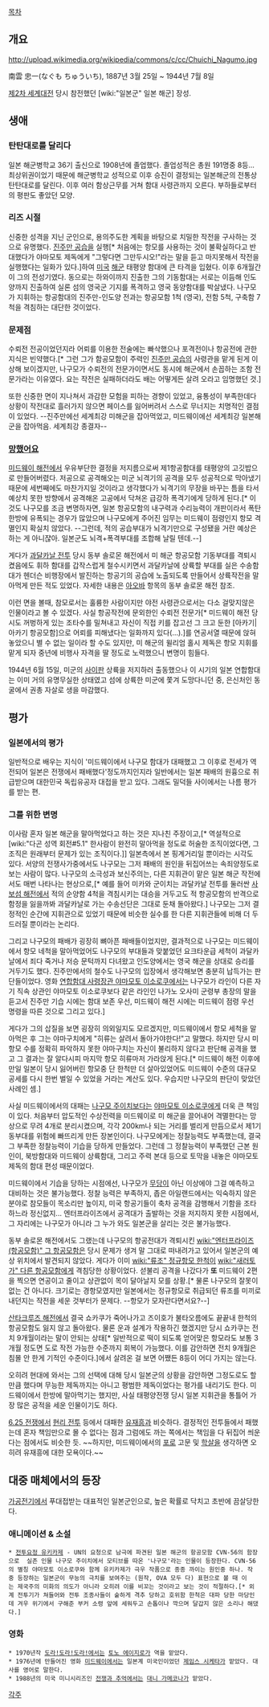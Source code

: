 [[목차]]

== 개요 ==
http://upload.wikimedia.org/wikipedia/commons/c/cc/Chuichi_Nagumo.jpg

南雲 忠一(なぐも ちゅういち), 1887년 3월 25일 ~ 1944년 7월 8일

[[제2차 세계대전]] 당시 참전했던 [wiki:"일본군" 일본 해군] 장성. 

== 생애 ==
=== 탄탄대로를 달리다 ===
일본 해군병학교 36기 출신으로 1908년에 졸업했다. 졸업성적은 총원 191명중 8등... 최상위권이었기 때문에 해군병학교 성적으로 이후 승진이 결정되는 일본해군의 전통상 탄탄대로를 달린다. 이후 여러 함상근무를 거쳐 함대 사령관까지 오른다. 부하들로부터의 평판도 좋았던 모양.
 
=== 리즈 시절 ===
신중한 성격을 지닌 군인으로, 용의주도한 계획을 바탕으로 치밀한 작전을 구사하는 것으로 유명했다. [[진주만 공습]]을 실행[* 처음에는 항모를 사용하는 것이 불확실하다고 반대했다가 야마모토 제독에게 "그렇다면 그만두시오!"라는 말을 듣고 마지못해서 작전을 실행했다는 일화가 있다.]하여 [[미국]] [[해군]] 태평양 함대에 큰 타격을 입혔다. 이후 6개월간이 그의 전성기였다. 동으로는 하와이까지 진출한 그의 기동함대는 서로는 이듬해 인도양까지 진출하여 실론 섬의 영국군 기지를 폭격하고 영국 동양함대를 박살냈다. 나구모가 지휘하는 항공함대의 진주만-인도양 전과는 항공모함 1척 (영국), 전함 5척, 구축함 7척을 격침하는 대단한 것이었다. 

=== 문제점 ===
수뢰전 전공이었던지라 어뢰를 이용한 전술에는 빠삭했으나 포격전이나 항공전에 관한 지식은 빈약했다.[* 그런 그가 함공모함이 주력인 [[진주만 공습]]의 사령관을 맡게 된게 이상해 보이겠지만, 나구모가 수뢰전의 전문가이면서도 동시에 해군에서 손꼽하는 조함 전문가라는 이유였다. 요는 작전은 실패하더라도 배는 어떻게든 살려 오라고 임명했던 것.]

또한 신중한 면이 지나쳐서 과감한 모험을 피하는 경향이 있었고, 융통성이 부족한데다 상황이 작전대로 흘러가지 않으면 페이스를 잃어버려서 스스로 무너지는 치명적인 결점이 있었다. --진주만에선 세계최강 미해군을 잡아먹었고, 미드웨이에선 세계최강 일본해군을 잡아먹음. 세계최강 종결자--

=== [[망했어요]] ===
[[미드웨이 해전]]에서 우유부단한 결정을 저지름으로써 제1항공함대를 태평양의 고깃밥으로 만들어버렸다. 저공으로 공격해오는 미군 뇌격기의 공격을 모두 성공적으로 막아냈기 때문에 세번째에도 마찬가지일 것이라고 생각했다가 뇌격기의 무장을 바꾸는 틈을 타서 예상치 못한 방향에서 공격해온 고공에서 닥쳐온 급강하 폭격기에게 당하게 된다.[* 이것도 나구모를 조금 변명하자면, 일본 항공모함의 내구력과 수리능력이 개판이라서 폭탄 한방에 유폭되는 경우가 많았으며 나구모에게 주어진 임무는 미드웨이 점령인지 항모 격멸인지 확실치 않았다. --그런데, 적의 공습부대가 뇌격기만으로 구성됐을 거란 예상은 하는 게 아니쟎아. 일본군도 뇌격+폭격부대를 조합해 날릴 텐데.--]

게다가 [[과달카날 전투]] 당시 동부 솔로몬 해전에서 미 해군 항공모함 기동부대를 격퇴시켰음에도 휘하 함대를 갑작스럽게 철수시키면서 과달카날에 상륙할 부대를 실은 수송함대가 헨더슨 비행장에서 발진하는 항공기의 공습에 노출되도록 만들어서 상륙작전을 말아먹게 만든 적도 있었다. 자세한 내용은 [[아오바]] 항목의 동부 솔로몬 해전 참조.  

이런 면을 볼때, 참모로서는 훌륭한 사람이지만 야전 사령관으로서는 다소 걸맞지않은 인물이라고 볼 수 있겠다. 사실 항공작전에 문외한인 수뢰전 전문가[* 미드웨이 해전 당시도 꺼벙하게 있는 조타수를 밀쳐내고 자신이 직접 키를 잡고선 그 크고 둔한 [아카기|아카기 항공모함]으로 어뢰를 피해냈다는 일화까지 있다(…).]를 연공서열 때문에 앉혀 놓았으니 별 수 없는 일이라 할 수도 있지만, 미 해군의 윌리엄 홀시 제독은 항모 지휘를 맡게 되자 중년에 비행사 자격을 딸 정도로 노력했으니 변명이 힘들다.

1944년 6월 15일, 미군의 [[사이판]] 상륙을 저지하러 출동했으나 이 시기의 일본 연합함대는 이미 거의 유명무실한 상태였고 섬에 상륙한 미군에 쫓겨 도망다니던 중, 은신처인 동굴에서 권총 자살로 생을 마감했다.

== 평가 ==
=== 일본에서의 평가 ===
일반적으로 배우는 지식이 '미드웨이에서 나구모 함대가 대패했고 그 이후로 전세가 역전되어 일본은 전쟁에서 패배했다'정도까지인지라 일반에서는 일본 패배의 원흉으로 취급받으며 대한민국 독립유공자 대접을 받고 있다. 그래도 밀덕들 사이에서는 나름 평가를 받는 편.

=== 그를 위한 변명 ===
이사람 혼자 일본 해군을 말아먹었다고 하는 것은 지나친 주장이고,[* 역설적으로 [wiki:"다곤 성역 회전#5.1" 한사람이 완전히 말아먹을 정도로 허술한 조직이었다면, 그 조직은 원래부터 문제가 있는 조직이다.]] 일본측에서 본 핑계거리일 뿐이라는 시각도 있다. 서양의 전쟁사가중에서도 나구모는 그저 패배의 원인을 뒤집어쓰는 속죄양정도로 보는 사람이 많다.  나구모의 소극성과 보신주의는, 다른 지휘관이 맡은 일본 해군 작전에서도 매번 나타나는 현상으로,[* 예를 들어 미카와 군이치는 과달카날 전투를 둘러싼 [[사보섬 해전]]에서 적의 순양함 4척을 격침시키는 대승을 거두고도 적 항공모함의 반격으로 함정을 잃을까봐 과달카날로 가는 수송선단은 그대로 둔채 돌아왔다.] 나구모는 그저 결정적인 순간에 지휘관으로 있었기 때문에 비슷한 실수를 한 다른 지휘관들에 비해 더 두드러질 뿐이라는 논리다.

그리고 나구모의 패배가 굉장히 뼈아픈 패배들이었지만, 결과적으로 나구모는 미드웨이에서 항모 네척을 말아먹었어도 나구모의 부대들과 맞붙었던 요크타운급 세척이 과달카날에서 죄다 죽거나 저승 문턱까지 다녀왔고 인도양에서는 영국 해군을 상대로 승리를 거두기도 했다. 진주만에서의 철수도 나구모의 입장에서 생각해보면 충분히 납득가는 판단들이었다. 영화 [[연합함대 사령장관 야마모토 이소로쿠]]에서는 나구모가 라인이 다른 자기 직속 상관인 야마모토 이소로쿠보다 같은 라인인 나가노 오사미 군령부 총장의 말을 듣고서 진주만 기습 시에는 함대 보존 우선, 미드웨이 해전 시에는 미드웨이 점령 우선 명령을 따른 것으로 그리고 있다.]

게다가 그의 삽질을 보면 굉장히 의외일지도 모르겠지만, 미드웨이에서 항모 세척을 말아먹은 후 그는 야마구치에게 "히류는 살려서 돌아가야한다!"고 말했다. 하지만 당시 미 항모 수를 정확히 파악하지 못한 야마구치는 자신이 불리하지 않다고 판단해 공격을 했고 그 결과는 잘 알다시피 마지막 항모 히류마저 가라앉게 된다.[* 미드웨이 해전 이후에 만일 일본이 당시 잃어버린 항모중 단 한척만 더 살아있었어도 미드웨이 수준의 대규모 공세를 다시 한번 벌일 수 있었을 거라는 계산도 있다. 우습지만 나구모의 판단이 맞았던 사례인 셈.]

사실 미드웨이에서의 대패는 [[나구모 주이치]]보다는 [[야마모토 이소로쿠]]에게 더욱 큰 책임이 있다. 처음부터 압도적인 수상전력을 미드웨이로 미 해군을 끌어내어 격멸한다는 망상으로 무려 4개로 분리시켰으며, 각각 200km나 되는 거리를 벌리게 만듬으로서 제1기동부대를 위험에 빠뜨리게 만든 장본인이다. 나구모에게는 정찰능력도 부족했는데, 결국 그 부족한 정찰능력이 기습을 당하게 만들었다. 그런데 그 정찰능력이 부족했던 근본 원인이, 북방함대와 미드웨이 상륙함대, 그리고 주력 본대 등으로 토막을 내놓은 야마모토 제독의 함대 편성 때문이었다.

미드웨이에서 기습을 당하는 시점에선, 나구모가 [[무당]]이 아닌 이상에야 그걸 예측하고 대비하는 것은 불가능했다. 정찰 능력은 부족하지, 좁은 아일랜드에서는 익숙하지 않은 분야로 참모들이 목소리만 높이지, 미국 항공기들이 축차 공격을 감행해서 기함을 조타하느라 정신없지... 엔터프라이즈에서 공격대가 출발하는 것을 저지하지 못한 시점에서, 그 자리에는 나구모가 아니라 그 누가 와도 일본군을 살리는 것은 불가능했다. 

동부 솔로몬 해전에서도 그랬는데 나구모의 항공전대가 격퇴시킨 [[wiki:"엔터프라이즈(항공모함)" 그 항공모함]]은 당시 문제가 생겨 말 그대로 떠내려가고 있어서 일본군의 예상 위치에서 발견되지 않았다. 게다가 이미 [[wiki:"류조" 정규항모 한척]]이 [[wiki:"새러토가" 다른 항공모함]]에게 격침당한 상황이었다. 섣불리 공격을 나갔다가 '''또''' 미드웨이 2편을 찍으면 연공이고 줄이고 상관없이 목이 달아날지 모를 상황.[* 물론 나구모의 잘못이 없는 건 아니다. 크기로는 경항모였지만 일본에서는 정규항모로 취급되던 류조를 미끼로 내던지는 작전을 세운 것부터가 문제다. --항모가 모자란다면서요?--]    

[[산타크루즈 해전]]에서 결국 쇼카쿠가 죽어나가고 즈이호가 불타오름에도 끝끝내 한척의 항공모함도 잃지 않고 돌아왔다. 물론 운과 설계가 작용하긴 했겠지만 당시 쇼카쿠는 전치 9개월이라는 말이 안되는 상태[* 일반적으로 떡이 되도록 얻어맞은 항모라도 보통 3개월 정도면 도로 작전 가능한 수준까지 회복이 가능했다. 이를 감안하면 전치 9개월은 침몰 안 한게 기적인 수준이다.]에서 살려온 걸 보면 어쨌든 8등이 어디 가지는 않는다.

오히려 현대에 와서는 그의 선택에 대해 당시 일본군의 상황을 감안하면 그정도로도 할만큼 했다며 무능한 제독까지는 아니고 평범한 제독이었다는 평가를 내리기도 한다. 미드웨이에서 한방에 말아먹기는 했지만, 사실 태평양전쟁 당시 일본 지휘관을 통틀어 가장 많은 공적을 세운 인물이기도 하다.

[[6.25 전쟁]]에서 [[현리 전투]] 등에서 대패한 [[유재흥]]과 비슷하다. 결정적인 전투들에서 패했는데 혼자 책임만으로 몰 수 없다는 점과 그럼에도 까는 쪽에서는 책임을 다 뒤집어 씌운다는 점에서도 비슷한 듯. ~~하지만, 미드웨이에서의 [[포로]] 고문 및 [[학살]]을 생각하면 오히려 유재흥에 대한 모욕이다.~~

== 대중 매체에서의 등장 ==
[[가공전기]]에서 푸대접받는 대표적인 일본군인으로, 높은 확률로 닥치고 초반에 끔살당한다.
=== 애니메이션 & 소설 ===
 * [[전투요정 유키카제]] - UN의 요청으로 남극에 파견된 일본 해군의 항공모함 CVN-56의 함장으로  실존 인물 나구모 주이치에서 모티브를 따온 '나구모'라는 인물이 등장한다. CVN-56의 별칭 야마모토 이소로쿠와 함께 유키카제가 극우 작품으로 종종 까이는 원인중 하나. 작중 등장하는 일본군이 무능의 극치를 보여주는 (원작, OVA 모두 다) 표현으로 볼 때 이는 제국주의 미화의 의도가 아니라 오히려 이를 비꼬는 것이라고 보는 것이 적절하다.[* 외계 전투기가 쳐들어와 전투 조종사들이 숱하게 격추 당하고 호위함 한척은 대파 당한 마당인데 겨우 위기에서 구해준 부커 소령 앞에 세워두고 손톱이나 깍으며 달갑지 않은 소리나 해댔다.]
=== 영화 ===
 * 1970년작 [[도라!도라!도라!]]에서는 [[토노 에이지로]]가 역을 맡았다.
 * 1976년에 만들어진 영화 [[미드웨이]]에서는 일본계 미국인이었던 [[제임스 시케타]]가 맡았다. 대사를 영어로 말한다.
 * 1988년의 미국 미니시리즈인 [[전쟁과 추억]]에서는 [[대니 가메코나]]가 맡았다. 
 

[[각주]]

